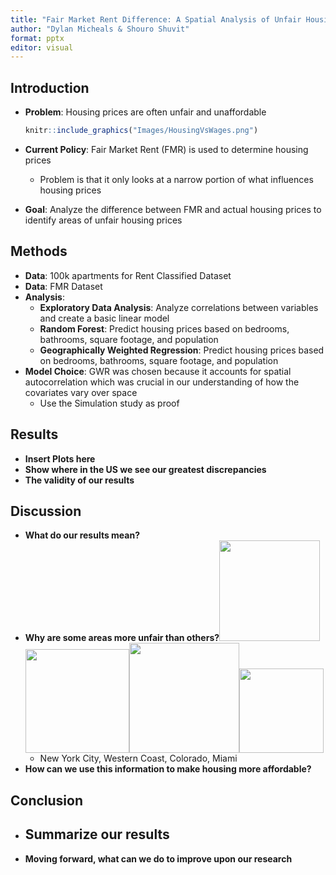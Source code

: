 ```yaml
---
title: "Fair Market Rent Difference: A Spatial Analysis of Unfair Housing Prices"
author: "Dylan Micheals & Shouro Shuvit"
format: pptx
editor: visual
---
```


## Introduction

-   **Problem**: Housing prices are often unfair and unaffordable

    ```r
    knitr::include_graphics("Images/HousingVsWages.png")

    ```

-   **Current Policy**: Fair Market Rent (FMR) is used to determine housing prices

    -   Problem is that it only looks at a narrow portion of what influences housing prices

-   **Goal**: Analyze the difference between FMR and actual housing prices to identify areas of unfair housing prices

## Methods

-   **Data**: 100k apartments for Rent Classified Dataset
-   **Data**: FMR Dataset
-   **Analysis**:
    -   **Exploratory Data Analysis**: Analyze correlations between variables and create a basic linear model
    -   **Random Forest**: Predict housing prices based on bedrooms, bathrooms, square footage, and population
    -   **Geographically Weighted Regression**: Predict housing prices based on bedrooms, bathrooms, square footage, and population
-   **Model Choice**: GWR was chosen because it accounts for spatial autocorrelation which was crucial in our understanding of how the covariates vary over space
    -   Use the Simulation study as proof

## Results

-   **Insert Plots here**
-   **Show where in the US we see our greatest discrepancies**
-   **The validity of our results**

## Discussion

-   **What do our results mean?**
-   **Why are some areas more unfair than others?**![](Images/New%20York%20City.jpg){width="161"}![](Images/San%20Fran.jpg){width="166"}![](Images/Denver.jpg){width="176"}![](Images/Miami.jpg){width="135"}
    -   New York City, Western Coast, Colorado, Miami
-   **How can we use this information to make housing more affordable?**

## Conclusion

-   

    ## **Summarize our results**

-   **Moving forward, what can we do to improve upon our research**
